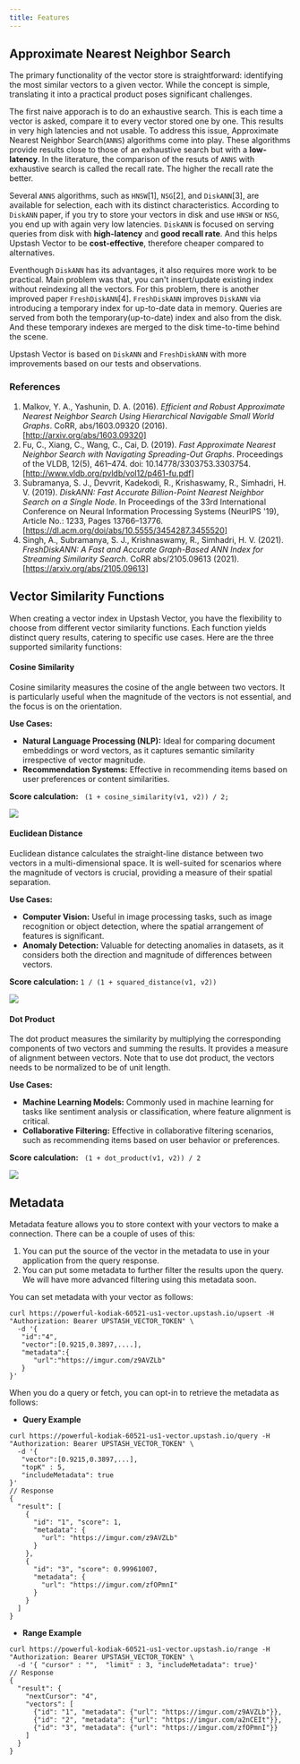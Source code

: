 ```yaml
---
title: Features
---
```


## Approximate Nearest Neighbor Search


The primary functionality of the vector store is straightforward: identifying the most similar vectors to a given vector. 
While the concept is simple, translating it into a practical product poses significant challenges.

The first naive apporach is to do an exhaustive search. This is each time a vector is asked, 
compare it to every vector stored one by one. This results in very high latencies and not usable. 
To address this issue, Approximate Nearest Neighbor Search(`ANNS`) algorithms come into play. 
These algorithms provide results close to those of an exhaustive search but with a **low-latency**.
In the literature, the comparison of the resuts of `ANNS` with exhaustive search is called the recall rate.
 The higher the recall rate the better.

Several `ANNS` algorithms, such as `HNSW`[1], `NSG`[2], and `DiskANN`[3], are available for selection, 
each with its distinct characteristics. According to `DiskANN` paper, if you try to store your vectors 
in disk and use  `HNSW` or `NSG`, you end up with again very low latencies. `DiskANN` is focused 
on serving queries from disk with **high-latency** and **good recall rate**. 
And this helps Upstash Vector to be **cost-effective**, therefore cheaper compared to alternatives.

Eventhough `DiskANN` has its advantages, it also requires more work to be practical. 
Main problem was that, you can't  insert/update existing index without reindexing all the vectors. 
For this problem, there is another improved  paper `FreshDiskANN`[4]. `FreshDiskANN` improves `DiskANN` via introducing
a temporary index for up-to-date data in memory. Queries are served from both the temporary(up-to-date) index 
and also from the disk. And these temporary indexes are merged to the disk time-to-time behind the scene. 

Upstash Vector is based on `DiskANN` and  `FreshDiskANN` with more improvements based on our 
tests and observations.

### References
1. Malkov, Y. A., Yashunin, D. A. (2016). *Efficient and Robust Approximate Nearest Neighbor Search Using Hierarchical Navigable Small World Graphs*. CoRR, abs/1603.09320 (2016). [http://arxiv.org/abs/1603.09320]
2. Fu, C., Xiang, C., Wang, C., Cai, D. (2019). *Fast Approximate Nearest Neighbor Search with Navigating Spreading-Out Graphs*. Proceedings of the VLDB, 12(5), 461–474. doi: 10.14778/3303753.3303754. [http://www.vldb.org/pvldb/vol12/p461-fu.pdf]
3. Subramanya, S. J., Devvrit, Kadekodi, R., Krishaswamy, R., Simhadri, H. V. (2019). *DiskANN: Fast Accurate Billion-Point Nearest Neighbor Search on a Single Node*. In Proceedings of the 33rd International Conference on Neural Information Processing Systems (NeurIPS '19), Article No.: 1233, Pages 13766–13776. [https://dl.acm.org/doi/abs/10.5555/3454287.3455520]
4. Singh, A., Subramanya, S. J., Krishnaswamy, R., Simhadri, H. V. (2021). *FreshDiskANN: A Fast and Accurate Graph-Based ANN Index for Streaming Similarity Search*. CoRR abs/2105.09613 (2021). [https://arxiv.org/abs/2105.09613]

## Vector Similarity Functions

When creating a vector index in Upstash Vector, you have the flexibility to choose from different vector similarity functions. 
Each function yields distinct query results, catering to specific use cases. Here are the three supported similarity functions:

#### Cosine Similarity

Cosine similarity measures the cosine of the angle between two vectors. It is particularly useful when the magnitude of the vectors is not essential, and the focus is on the orientation. 

**Use Cases:**
- **Natural Language Processing (NLP):** Ideal for comparing document embeddings or word vectors, as it captures semantic similarity irrespective of vector magnitude.
- **Recommendation Systems:** Effective in recommending items based on user preferences or content similarities.

**Score calculation:**
``` (1 + cosine_similarity(v1, v2)) / 2;```

<Frame>
  <img src="/img/vector/cosine_similarity.svg"  />
</Frame>


#### Euclidean Distance

Euclidean distance calculates the straight-line distance between two vectors in a multi-dimensional space. It is well-suited for scenarios where the magnitude of vectors is crucial, providing a measure of their spatial separation.

**Use Cases:**
- **Computer Vision:** Useful in image processing tasks, such as image recognition or object detection, where the spatial arrangement of features is significant.
- **Anomaly Detection:** Valuable for detecting anomalies in datasets, as it considers both the direction and magnitude of differences between vectors.

**Score calculation:**
```1 / (1 + squared_distance(v1, v2))```
 
<Frame>
  <img src="/img/vector/squared_distance.svg" />
</Frame>

#### Dot Product

The dot product measures the similarity by multiplying the corresponding components of two vectors and summing the results. It provides a measure of alignment between vectors.
Note that to use dot product, the vectors needs to be normalized to be of unit length. 

**Use Cases:**
- **Machine Learning Models:** Commonly used in machine learning for tasks like sentiment analysis or classification, where feature alignment is critical.
- **Collaborative Filtering:** Effective in collaborative filtering scenarios, such as recommending items based on user behavior or preferences.

**Score calculation:**
``` (1 + dot_product(v1, v2)) / 2```

<Frame>
  <img src="/img/vector/dot_product.svg" />
</Frame>

## Metadata

Metadata feature allows you to store context with your vectors to make a connection. 
There can be a couple of uses of this: 
1. You can put the source of the vector in the metadata to use in your application from the query response.
2. You can put some metadata to further filter the results upon the query. We will have more advanced filtering using this 
metadata soon. 

You can set metadata with your vector as follows:

```
curl https://powerful-kodiak-60521-us1-vector.upstash.io/upsert -H "Authorization: Bearer UPSTASH_VECTOR_TOKEN" \
  -d '{
   "id":"4",
   "vector":[0.9215,0.3897,....],
   "metadata":{
      "url":"https://imgur.com/z9AVZLb"
   }
}' 
```

When you do a query or fetch, you can opt-in to retrieve the metadata as follows:

- **Query Example**

```
curl https://powerful-kodiak-60521-us1-vector.upstash.io/query -H "Authorization: Bearer UPSTASH_VECTOR_TOKEN" \
  -d '{
   "vector":[0.9215,0.3897,...],
   "topK" : 5,
   "includeMetadata": true
}' 
// Response
{
  "result": [
    {
      "id": "1", "score": 1,
      "metadata": {
        "url": "https://imgur.com/z9AVZLb"
      }
    },
    {
      "id": "3", "score": 0.99961007,
      "metadata": {
        "url": "https://imgur.com/zfOPmnI"
      }
    }
  ]
}
```

- **Range Example**

```
curl https://powerful-kodiak-60521-us1-vector.upstash.io/range -H "Authorization: Bearer UPSTASH_VECTOR_TOKEN" \
  -d '{ "cursor" : "",  "limit" : 3, "includeMetadata": true}' 
// Response
{
  "result": {
    "nextCursor": "4",
    "vectors": [
      {"id": "1", "metadata": {"url": "https://imgur.com/z9AVZLb"}},
      {"id": "2", "metadata": {"url": "https://imgur.com/a2nCEIt"}},
      {"id": "3", "metadata": {"url": "https://imgur.com/zfOPmnI"}}
    ]
  }
}
```